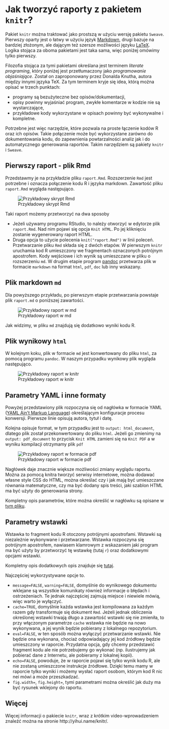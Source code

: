 # Jak tworzyć raporty z pakietem `knitr`? 

Pakiet `knitr` można traktować jako prostszą w użyciu wersję pakietu `Sweave`. Pierwszy oparty jest o łatwy w użyciu język [Markdown](https://pl.wikipedia.org/wiki/Markdown), drugi bazuje na bardziej złożonym, ale dającym też szersze możliwości języku [LaTeX](https://pl.wikipedia.org/wiki/LaTeX). Logika stojąca za oboma pakietami jest taka sama, więc poniżej omówimy tylko pierwszy.

Filozofia stojąca za tymi pakietami określana jest terminem *literate programing*, który poniżej jest  przetłumaczony jako *programowanie objaśniające*. Został on zaproponowany przez Donalda Knutha, autora między innymi języka TeX. Za tym terminem kryje się idea, którą można opisać w trzech punktach:

* programy są bezużyteczne bez opisów/dokumentacji,
* opisy powinny wyjaśniać program, zwykłe komentarze w kodzie nie są wystarczające,
* przykładowe kody wykorzystane w opisach powinny być wykonywalne i kompletne.

Potrzebne jest więc narzędzie, które pozwala na proste łączenie kodów R oraz ich opisów. Takie połączenie może być wykorzystane zarówno do dokumentowania kodu, do zapewnienia powtarzalności analiz jak i do automatycznego generowania raportów. Takim narzędziem są pakiety `knitr` i `Sweave`.

## Pierwszy raport - plik Rmd

Przedstawmy je na przykładzie pliku `raport.Rmd`. Rozszerzenie `Rmd` jest potrzebne i oznacza połączenie kodu R i języka markdown.
Zawartość pliku `raport.Rmd` wygląda następująco.

![Przykładowy skrypt Rmd](rysunki/knitr0.png)

Taki raport możemy przetworzyć na dwa sposoby

* Jeżeli używamy programu RStudio, to należy otworzyć w edytorze plik `raport.Rmd`. Nad nim pojawi się opcja `Knit HTML`. Po jej kliknięciu zostanie wygenerowany raport HTML.
* Druga opcja to użycie polecenia `knit("raport.Rmd")` w linii poleceń. 
Przetwarzanie pliku `Rmd` składa się z dwóch etapów. W pierwszym `knitr` uruchamia kod R umieszczony we fragmentach oznaczonych potrójnym apostrofem. Kody wejściowe i ich wynik są umieszczane w pliku o rozszerzeniu `md`. W drugim etapie program [pandoc](http://pandoc.org/) przetwarza plik w formacie `markdown` na format `html`, `pdf`, `doc` lub inny wskazany.

## Plik markdown `md`

Dla powyższego przykładu, po pierwszym etapie przetwarzania powstaje plik `raport.md` o poniższej zawartości.

![Przykładowy raport w md](rysunki/knitr1.png)

Jak widzimy, w pliku `md` znajdują się dodatkowo wyniki kodu R.

## Plik wynikowy `html`

W kolejnym koku, plik w formacie `md` jest konwertowany do pliku `html`, za pomocą programu `pandoc`. W naszym przypadku wynikowy plik wygląda następująco.

![Przykładowy raport w knitr](rysunki/knitr.png)

## Parametry YAML i inne formaty

Powyżej przedstawiony plik rozpoczyna się od nagłówka w formacie YAML ([YAML Ain't Markup Language](https://pl.wikipedia.org/wiki/YAML)) określającym konfiguracje procesu konwersji. Pierwsze linie opisują autora, tytuł i datę. 

Kolejna opisuje format, w tym przypadku jest to `output: html_document`, dlatego plik został przekonwertowany do pliku `html`. 
Jeżeli go zmienimy na `output: pdf_document` to przycisk `Knit HTML` zamieni się na `Knit PDF` a w wyniku kompilacji otrzymamy plik `pdf` 

![Przykładowy raport w formacie pdf](rysunki/knitr2.png)

Nagłówek daje znacznie większe możliwości zmiany wyglądu raportu. Można za pomocą knitra tworzyć serwisy internetowe, można dodawać własne style CSS do HTML, można określać czy i jak mają być umieszczane równania matematyczne, czy ma być dodany spis treści, jaki szablon HTML ma być użyty do generowania strony. 

Kompletny opis parametrów, które można określić w nagłówku są opisane w [tym pliku](http://rmarkdown.rstudio.com/html_document_format.html).

## Parametry wstawki 

Wstawka to fragment kodu R otoczony potrójnymi apostrofami. Wstawki są niezależnie wykonywane i przetwarzane. Wstawka rozpoczyna się potrójnym apostrofem, nawiasem klamrowym z wskazaniem jaki program ma być użyty by przetworzyć tę wstawkę (tutaj `r`) oraz dodatkowymi opcjami wstawki.

Kompletny opis dodatkowych opis znajduje się [tutaj](http://yihui.name/knitr/options/).

Najczęściej wykorzystywane opcje to.

* `message=FALSE`, `warning=FALSE`, domyślnie do wynikowego dokumentu wklejane są wszystkie komunikaty również informacje o błędach i ostrzeżeniach. Te jednak najczęściej zajmują miejsce i niewiele mówią, więc warto je wyłączyć.
* `cache=TRUE`, domyślnie każda wstawka jest kompilowana za każdym razem gdy transformuje się dokument `Rmd`. Jeżeli jednak obliczenia określonej wstawki trwają długo a zawartość wstawki się nie zmieniła, to przy włączonym parametrze `cache` wstawka nie będzie na nowo wykonywana, a jej wynik będzie pobierany z lokalnego repozytorium.
* `eval=FALSE`, w ten sposób można wyłączyć przetwarzanie wstawki. Nie będzie ona wykonana, chociaż odpowiadający jej kod źródłowy będzie umieszczony w raporcie. Przydatna opcja, gdy chcemy przedstawić fragment kodu ale nie potrzebujemy go wykonać (np. ilustrujemy jak pobierać dane z Internetu, ale pobieramy z lokalnej kopii).
* `echo=FALSE`, powoduje, że w raporcie pojawi się tylko wynik kodu R, ale nie zostaną umieszczone instrukcje źródłowe. Dzięki temu mamy w raporcie tylko wyniki i możemy wysłać raport osobom, którym kod R nic nei mówi a może przeszkadzać.
* `fig.width=`, `fig.height=`, tymi parametrami można określić jak duży ma być rysunek wklejony do raportu.

## Więcej

Więcej informacji o pakiecie `knitr`, wraz z krótkim video-wprowadzeniem znaleźć można na stronie http://yihui.name/knitr/.
